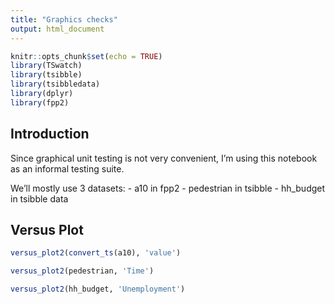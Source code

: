 ```yaml
---
title: "Graphics checks"
output: html_document
---
```


```r
knitr::opts_chunk$set(echo = TRUE)
library(TSwatch)
library(tsibble)
library(tsibbledata)
library(dplyr)
library(fpp2)
```

## Introduction

Since graphical unit testing is not very convenient, I'm using this notebook as an informal testing suite.

We'll mostly use 3 datasets:
- a10 in fpp2
- pedestrian in tsibble
- hh_budget in tsibble data

## Versus Plot

```r
versus_plot2(convert_ts(a10), 'value')
```

```r
versus_plot2(pedestrian, 'Time')
```

```r
versus_plot2(hh_budget, 'Unemployment')
```


